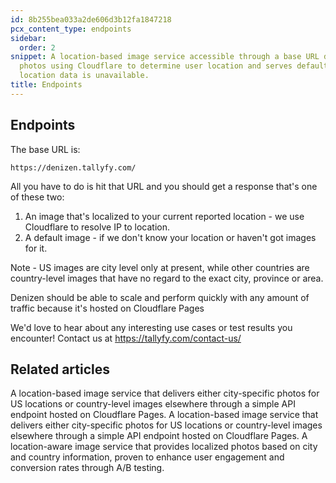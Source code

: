 ```yaml
---
id: 8b255bea033a2de606d3b12fa1847218
pcx_content_type: endpoints
sidebar:
  order: 2
snippet: A location-based image service accessible through a base URL delivers location-specific
  photos using Cloudflare to determine user location and serves default images when
  location data is unavailable.
title: Endpoints
---
```


## Endpoints

The base URL is:

`https://denizen.tallyfy.com/`

All you have to do is hit that URL and you should get a response that's one of these two:

1. An image that's localized to your current reported location - we use Cloudflare to resolve IP to location.
2. A default image - if we don't know your location or haven't got images for it.

Note - US images are city level only at present, while other countries are country-level images that have no regard to the exact city, province or area.

Denizen should be able to scale and perform quickly with any amount of traffic because it's hosted on Cloudflare Pages

We'd love to hear about any interesting use cases or test results you encounter! Contact us at https://tallyfy.com/contact-us/


## Related articles
<CardGrid>
<LinkTitleCard header="<b>Denizen > Endpoints</b>" href="/products/denizen/endpoints/" > A location-based image service that delivers either city-specific photos for US locations or country-level images elsewhere through a simple API endpoint hosted on Cloudflare Pages. </LinkTitleCard>
<LinkTitleCard header="<b>Denizen > Endpoints</b>" href="/products/denizen/endpoints/" > A location-based image service that delivers either city-specific photos for US locations or country-level images elsewhere through a simple API endpoint hosted on Cloudflare Pages. </LinkTitleCard>
<LinkTitleCard header="<b>Overview</b>" href="/products/denizen/" > A location-aware image service that provides localized photos based on city and country information, proven to enhance user engagement and conversion rates through A/B testing. </LinkTitleCard>
</CardGrid>